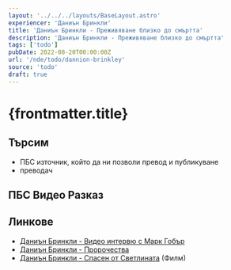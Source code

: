 ```yaml
---
layout: '../../../layouts/BaseLayout.astro'
experiencer: 'Даниън Бринкли'
title: 'Даниън Бринкли - Преживяване близко до смъртта'
description: 'Даниън Бринкли - Преживяване близко до смъртта'
tags: ['todo']
pubDate: 2022-08-20T00:00:00Z
url: '/nde/todo/dannion-brinkley'
source: 'todo'
draft: true
---
```


# {frontmatter.title}

## Търсим

- ПБС източник, който да ни позволи превод и публикуване
- преводач

## ПБС Видео Разказ

<YouTubeEmbed videoID="WqLeAhQ9wUs" title="Даниън Бринкли - IANDS ПБС Разказ"/>

## Линкове

- [Даниън Бринкли - Видео интервю с Марк Гобър](https://www.youtube.com/watch?v=nAm_0LZteCQ)
- [Даниън Бринкли - Пророчества](https://lightstreamers.com/dannion-brinkley)
- [Даниън Бринкли - Спасен от Светлината](https://lightstreamers.com/dannion-brinkley) (Филм)
